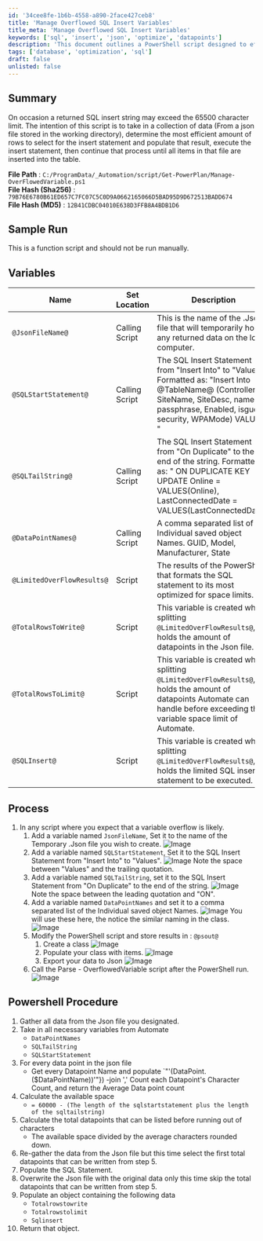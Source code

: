 ```yaml
---
id: '34cee8fe-1b6b-4558-a890-2face427ceb8'
title: 'Manage Overflowed SQL Insert Variables'
title_meta: 'Manage Overflowed SQL Insert Variables'
keywords: ['sql', 'insert', 'json', 'optimize', 'datapoints']
description: 'This document outlines a PowerShell script designed to efficiently manage SQL insert operations when dealing with large data sets that may exceed the character limit. It explains the process of reading from a JSON file, optimizing the number of rows for insertion, and executing the SQL statements iteratively until all data is processed.'
tags: ['database', 'optimization', 'sql']
draft: false
unlisted: false
---
```

## Summary

On occasion a returned SQL insert string may exceed the 65500 character limit. The intention of this script is to take in a collection of data (From a json file stored in the working directory), determine the most efficient amount of rows to select for the insert statement and populate that result, execute the insert statement, then continue that process until all items in that file are inserted into the table.

**File Path** : `C:/ProgramData/_Automation/script/Get-PowerPlan/Manage-OverFlowedVariable.ps1`  
**File Hash (Sha256)** : `79B76E6780B61ED657C7FC07C5C0D9A0662165066D5BAD95D9D672513BADD674`  
**File Hash (MD5)** : `12B41CDBC04010E638D3FFB8A4BDB1D6`  

## Sample Run

This is a function script and should not be run manually.

## Variables

| Name                     | Set Location     | Description                                                                                                                                               |
|--------------------------|------------------|-----------------------------------------------------------------------------------------------------------------------------------------------------------|
| `@JsonFileName@`        | Calling Script    | This is the name of the .Json file that will temporarily hold any returned data on the local computer.                                                  |
| `@SQLStartStatement@`    | Calling Script    | The SQL Insert Statement from "Insert Into" to "Values". Formatted as: "Insert Into @TableName@ (ControllerId, SiteName, SiteDesc, name, passphrase, Enabled, isguest, security, WPAMode) VALUES " |
| `@SQLTailString@`       | Calling Script    | The SQL Insert Statement from "On Duplicate" to the end of the string. Formatted as: " ON DUPLICATE KEY UPDATE Online = VALUES(Online), LastConnectedDate = VALUES(LastConnectedDate)" |
| `@DataPointNames@`      | Calling Script    | A comma separated list of the Individual saved object Names. GUID, Model, Manufacturer, State                                                              |
| `@LimitedOverFlowResults@` | Script           | The results of the PowerShell that formats the SQL statement to its most optimized for space limits.                                                    |
| `@TotalRowsToWrite@`    | Script           | This variable is created when splitting `@LimitedOverFlowResults@`, it holds the amount of datapoints in the Json file.                                   |
| `@TotalRowsToLimit@`    | Script           | This variable is created when splitting `@LimitedOverFlowResults@`, it holds the amount of datapoints Automate can handle before exceeding the variable space limit of Automate. |
| `@SQLInsert@`           | Script           | This variable is created when splitting `@LimitedOverFlowResults@`, it holds the limited SQL insert statement to be executed.                             |

## Process

1. In any script where you expect that a variable overflow is likely.
   1. Add a variable named `JsonFileName`, Set it to the name of the Temporary .Json file you wish to create.
      ![Image](../../../static/img/OverFlowedVariable---SQL-Insert---Execute/image_1.png)
   2. Add a variable named `SQLStartStatement`, Set it to the SQL Insert Statement from "Insert Into" to "Values".
      ![Image](../../../static/img/OverFlowedVariable---SQL-Insert---Execute/image_2.png)
      Note the space between "Values" and the trailing quotation.
   3. Add a variable named `SQLTailString`, set it to the SQL Insert Statement from "On Duplicate" to the end of the string.
      ![Image](../../../static/img/OverFlowedVariable---SQL-Insert---Execute/image_3.png)
      Note the space between the leading quotation and "ON".
   4. Add a variable named `DataPointNames` and set it to a comma separated list of the Individual saved object Names.
      ![Image](../../../static/img/OverFlowedVariable---SQL-Insert---Execute/image_4.png)
      You will use these here, the notice the similar naming in the class.
      ![Image](../../../static/img/OverFlowedVariable---SQL-Insert---Execute/image_5.png)
   5. Modify the PowerShell script and store results in : `@psout@`
      1. Create a class
         ![Image](../../../static/img/OverFlowedVariable---SQL-Insert---Execute/image_5.png)
      2. Populate your class with items.
         ![Image](../../../static/img/OverFlowedVariable---SQL-Insert---Execute/image_6.png)
      3. Export your data to Json
         ![Image](../../../static/img/OverFlowedVariable---SQL-Insert---Execute/image_7.png)
   6. Call the Parse - OverflowedVariable script after the PowerShell run.
      ![Image](../../../static/img/OverFlowedVariable---SQL-Insert---Execute/image_8.png)

## Powershell Procedure

1. Gather all data from the Json file you designated.
2. Take in all necessary variables from Automate
   - `DataPointNames`
   - `SQLTailString`
   - `SQLStartStatement`
3. For every data point in the json file
   - Get every Datapoint Name and populate `"'$($DataPoint.($DataPointName))'"}) -join ',' Count each Datapoint's Character Count, and return the Average Data point count
4. Calculate the available space
   - `= 60000 - (The length of the sqlstartstatement plus the length of the sqltailstring)`
5. Calculate the total datapoints that can be listed before running out of characters
   - The available space divided by the average characters rounded down.
6. Re-gather the data from the Json file but this time select the first total datapoints that can be written from step 5.
7. Populate the SQL Statement.
8. Overwrite the Json file with the original data only this time skip the total datapoints that can be written from step 5.
9. Populate an object containing the following data
   - `Totalrowstowrite`
   - `Totalrowstolimit`
   - `Sqlinsert`
10. Return that object.












